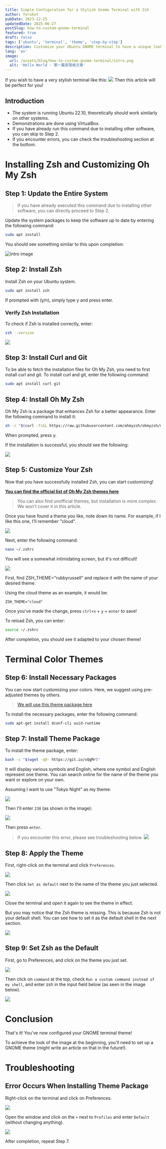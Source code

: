 ```yaml
---
title: Simple Configuration for a Stylish Gnome Terminal with Zsh
author: Yorukot
pubDate: 2023-12-25
updatedDate: 2025-06-27
postSlug: how-to-custom-gnome-terminal
featured: true
draft: false
tags: ['ubuntu', 'terminal', 'theme', 'step-by-step']
description: Customize your Ubuntu GNOME terminal to have a unique look using Zsh and Oh My Zsh.
lang: 'en'
image:
  url: /assets/blog/how-to-custom-gnome-terminal/intro.png
  alt: 'Hello World - 第一篇部落格文章'
---
```


If you wish to have a very stylish terminal like this:
![](https://i.imgur.com/6F8Lizy.png)
Then this article will be perfect for you!

## Introduction

- The system is running Ubuntu 22.10, theoretically should work similarly on other systems.
- Demonstrations are done using VirtualBox.
- If you have already run this command due to installing other software, you can skip to Step 2.
- If you encounter errors, you can check the troubleshooting section at the bottom.

# Installing Zsh and Customizing Oh My Zsh

## Step 1: Update the Entire System

> If you have already executed this command due to installing other software, you can directly proceed to Step 2.

Update the system packages to keep the software up to date by entering the following command:

```bash
sudo apt install
```

You should see something similar to this upon completion:

![intro image](/assets/blog/how-to-custom-gnome-terminal/intro.png)

## Step 2: Install Zsh

Install Zsh on your Ubuntu system.

```bash
sudo apt install zsh
```

If prompted with (y/n), simply type y and press enter.

### Verify Zsh Installation

To check if Zsh is installed correctly, enter:

```bash
zsh --version
```

![](https://i.imgur.com/xyN5XY2.png)

## Step 3: Install Curl and Git

To be able to fetch the installation files for Oh My Zsh, you need to first install curl and git. To install curl and git, enter the following command:

```bash
sudo apt install curl git
```

## Step 4: Install Oh My Zsh

Oh My Zsh is a package that enhances Zsh for a better appearance. Enter the following command to install it:

```bash
sh -c "$(curl -fsSL https://raw.githubusercontent.com/ohmyzsh/ohmyzsh/master/tools/install.sh)"
```

When prompted, press y.

If the installation is successful, you should see the following:

![](https://i.imgur.com/zP8EMvC.png)

## Step 5: Customize Your Zsh

Now that you have successfully installed Zsh, you can start customizing!

[**You can find the official list of Oh My Zsh themes here**](https://github.com/ohmyzsh/ohmyzsh/wiki/Themes)

> You can also find unofficial themes, but installation is more complex. We won't cover it in this article.

Once you have found a theme you like, note down its name. For example, if I like this one, I'll remember "cloud".

![](https://i.imgur.com/mORlwfs.png)

Next, enter the following command:

```bash
nano ~/.zshrc
```

You will see a somewhat intimidating screen, but it's not difficult!

![](https://i.imgur.com/EI2mg4F.png)

First, find ZSH_THEME="rubbyrussell" and replace it with the name of your desired theme.

Using the cloud theme as an example, it would be:

`ZSH_THEME="cloud"`

Once you've made the change, press `ctrl+x` + `y` + `enter` to save!

To reload Zsh, you can enter:

```bash
source ~/.zshrc
```

After completion, you should see it adapted to your chosen theme!

# Terminal Color Themes

## Step 6: Install Necessary Packages

You can now start customizing your colors. Here, we suggest using pre-adjusted themes by others.

> [We will use this theme package here](https://github.com/Gogh-Co/Gogh)

To install the necessary packages, enter the following command:

```bash
sudo apt-get install dconf-cli uuid-runtime
```

## Step 7: Install Theme Package

To install the theme package, enter:

```bash
bash -c "$(wget -qO- https://git.io/vQgMr)"
```

It will display various symbols and English, where one symbol and English represent one theme. You can search online for the name of the theme you want or explore on your own.

Assuming I want to use "Tokyo Night" as my theme:

![](https://i.imgur.com/HPqe3j2.png)

Then I'll enter `230` (as shown in the image):

![](https://i.imgur.com/xBbMqnr.png)

Then press `enter`.

> If you encounter this error, please see troubleshooting below. ![](https://i.imgur.com/AVFdyQ6.png)

## Step 8: Apply the Theme

First, right-click on the terminal and click `Preferences`.

![](https://i.imgur.com/Ninvspx.png)

Then click `Set as default` next to the name of the theme you just selected.

![](https://i.imgur.com/r63e1TY.png)

Close the terminal and open it again to see the theme in effect.

But you may notice that the Zsh theme is missing. This is because Zsh is not your default shell. You can see how to set it as the default shell in the next section.

![](https://i.imgur.com/r63e1TY.png)

## Step 9: Set Zsh as the Default

First, go to Preferences, and click on the theme you just set.

![](https://i.imgur.com/SEiDkEm.png)

Then click on `command` at the top, check `Run a custom command instead of my shell`, and enter zsh in the input field below (as seen in the image below).

![](https://i.imgur.com/xLvSk4n.png)

# Conclusion

That's it! You've now configured your GNOME terminal theme!

To achieve the look of the image at the beginning, you'll need to set up a GNOME theme (might write an article on that in the future!).

# Troubleshooting

## Error Occurs When Installing Theme Package

Right-click on the terminal and click on Preferences.

![](https://i.imgur.com/Ninvspx.png)

Open the window and click on the `+` next to `Profiles` and enter `Default` (without changing anything).

![](https://i.imgur.com/R5hCUNc.png)

After completion, repeat Step 7.